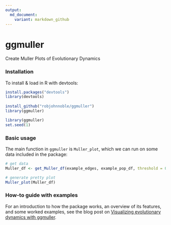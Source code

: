```yaml
---
output:
  md_document:
    variant: markdown_github
---
```


# ggmuller

Create Muller Plots of Evolutionary Dynamics

### Installation

To install & load in R with devtools:

```r
install.packages("devtools")
library(devtools)
  
install_github("robjohnnoble/ggmuller")
library(ggmuller)
```

```r
library(ggmuller)
set.seed(1)
```

### Basic usage

The main function in `ggmuller` is `Muller_plot`, which we can run on some data included in the package:

```r
# get data
Muller_df <- get_Muller_df(example_edges, example_pop_df, threshold = 0.005)

# generate pretty plot
Muller_plot(Muller_df)
```

### How-to guide with examples

For an introduction to how the package works, an overview of its features, and some worked examples, see the blog post on [Visualizing evolutionary dynamics with ggmuller](https://thesefewlines.wordpress.com/2016/08/20/how-to-ggmuller/).
